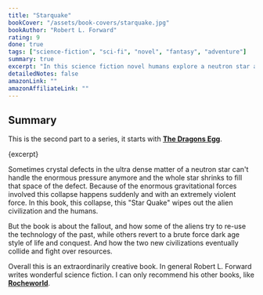 ```yaml
---
title: "Starquake"
bookCover: "/assets/book-covers/starquake.jpg"
bookAuthor: "Robert L. Forward"
rating: 9
done: true
tags: ["science-fiction", "sci-fi", "novel", "fantasy", "adventure"]
summary: true
excerpt: "In this science fiction novel humans explore a neutron star and find life on it. The catch is, the life on the neutron star experiences time a lot differently. They live extremely fast, undergoing millenia of their history, in mere seconds of human time. In this second book, the neutron star, collapses a little, causing a huge catastrophe."
detailedNotes: false
amazonLink: ""
amazonAffiliateLink: ""
---
```


## Summary

This is the second part to a series, it starts with [**The Dragons Egg**](/booknotes/the-dragons-egg). 

<p>{excerpt}</p>

Sometimes crystal defects in the ultra dense matter of a neutron star can't handle the enormous pressure anymore and the whole star shrinks to fill that space of the defect. Because of the enormous gravitational forces involved this collapse happens suddenly and with an extremely violent force. In this book, this collapse, this "Star Quake" wipes out the alien civilization and the humans. 

But the book is about the fallout, and how some of the aliens try to re-use the technology of the past, while others revert to a brute force dark age style of life and conquest. And how the two new civilizations eventually collide and fight over resources.

Overall this is an extraordinarily creative book. In general Robert L. Forward writes wonderful science fiction. I can only recommend his other books, like [**Rocheworld**](/booknotes/rocheworld). 